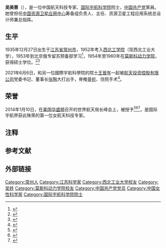 {{Infobox person
| name = 吴美蓉
| native_name = 
| image = 
| image_size = 
| birth_date = {{Birth date and age|1936|1|21}}
| birth_place = {{ROC-1928}}[[江蘇省_(中華民國)|江苏省]][[常州市|常州市]]
| alma_mater = [[国立西北工学院|国立西北工学院]] <br> [[莫斯科动力学院|莫斯科动力学院]]
| death_date = 
| death_place = 
| nationality = {{PRC}}
| occupation = 
| employer = 
| predecessor = 
| spouse = 
| children = 
| parents = 
| awards = {{tsl|fr|Prix von Kármán (astronautique)|冯·卡门奖 (航天奖)|冯·卡门奖}}
| award = 
}}

'''吴美蓉'''（{{bd|1936年|1月21日}}）{{注|阴历1935年12月27日}}，是一位中国航天科技专家、[[国际宇航科学院|国际宇航科学院]]院士，[[中国共产党|中国共产党]]黨員。她曾担任[[中国资源卫星应用中心|中国资源卫星应用中心]]筹备组负责人、主任、资源卫星工程应用系统总设计师兼总指挥。

==生平==
1935年12月27日出生于[[江苏省|江苏省]][[常州市|常州市]]，1952年考入[[西北工学院|西北工学院]]（现西北工业大学），1953年到北京俄专留苏预备部学习<ref>{{Cite web|title=60年教育纪事:中国留学生追忆留苏的燃情岁月(组图)|url=https://learning.sohu.com/20090917/n266786100.shtml|access-date=2021-07-04|date=2009-09-17|work=|publisher=[[新华网|新华网]]|language=zh|via=搜狐教育|archive-date=2021-07-04|archive-url=https://web.archive.org/web/20210704113548/https://learning.sohu.com/20090917/n266786100.shtml|dead-url=no}}</ref>，1954年至1960年在[[莫斯科动力学院|莫斯科动力学院]]，获得硕士学位。<ref>{{Cite web|title=常州籍女科学家摘得国际宇航界"诺贝尔奖"|url=https://js.qq.com/a/20140116/003197.htm|access-date=2021-07-04|date=2014-01-16|work=|publisher=[[现代快报|现代快报]]|language=zh|via=腾讯新闻|archive-date=2021-07-04|archive-url=https://web.archive.org/web/20210704113826/https://js.qq.com/a/20140116/003197.htm|dead-url=no}}</ref><ref>{{Cite web|title=中国航天科技专家吴美蓉获冯·卡门奖|url=http://gfplatform.cnsa.gov.cn/n112/n117/c261028/content.html|access-date=2021-07-04|date=2014-01-13|work=中国国家国防科技工业局|language=zh|archive-date=2021-07-04|archive-url=https://web.archive.org/web/20210704115303/http://gfplatform.cnsa.gov.cn/n112/n117/c261028/content.html|dead-url=no}}</ref>

2021年6月6日，和另一位國際宇航科學院的院士[[王晉年|王晉年]]一起被[[航天投资控股有限公司|航天投资控股有限公司]]党委书记、董事长[[张陶|张陶]]大打出手，脊椎[[骨折|骨折]]、住院手术<ref>{{Cite web |title=航天投资董事长缘何打伤两院士？伤者已住院，警方在调查 |url=https://news.ifeng.com/c/87ZiuzxJoJc |access-date=2021-07-03 |work=中国新闻周刊 |publisher=凤凰网 |archive-date=2021-07-03 |archive-url=https://web.archive.org/web/20210703092008/https://news.ifeng.com/c/87ZiuzxJoJc |dead-url=yes }}</ref>。

==荣誉==
2014年1月10日，在[[美国|美国]][[华盛顿|华盛顿]]召开的世界航天局长峰会上，被授予{{tsl|fr|Prix von Kármán (astronautique)|冯·卡门奖 (航天奖)|冯·卡门奖}}<ref>{{Cite web |url=http://news.0898.net/n/2014/0112/c228872-20365046.html |title=中国女航天专家吴美蓉获国际宇航科学界最高奖 |accessdate=2014-03-19 |archive-date=2014-01-13 |archive-url=https://web.archive.org/web/20140113121403/http://news.0898.net/n/2014/0112/c228872-20365046.html |dead-url=yes }}</ref><ref>{{Cite web |url=http://news.mod.gov.cn/headlines/2014-01/13/content_4484108.htm |title=中国女航天专家吴美蓉获冯·卡门奖 |accessdate=2014-03-19 |archive-date=2016-03-04 |archive-url=https://web.archive.org/web/20160304212502/http://news.mod.gov.cn/headlines/2014-01/13/content_4484108.htm |dead-url=no }}</ref><ref>{{Cite web|title=Mainland scientist wins prestigious space science award|url=https://www.scmp.com/news/china/article/1404618/mainland-scientist-wins-prestigious-space-science-award|access-date=2021-07-03|first=Stephen|last=Chen|date=2014-01-13|work=|publisher=[[南華早報|南華早報]]|location=香港|language=en|archive-date=2021-07-03|archive-url=https://web.archive.org/web/20210703111503/https://www.scmp.com/news/china/article/1404618/mainland-scientist-wins-prestigious-space-science-award|dead-url=no}}</ref>，是国际宇航界获此殊荣的第一位女航天科技专家。
== 注释 ==
{{Notefoot}}

==参考文献==
{{reflist}}

==外部链接==


{{DEFAULTSORT:W吴}}
{{authority control}}
[[Category:常州人|Category:常州人]]
[[Category:江苏科学家|Category:江苏科学家]]
[[Category:西北工业大学校友|Category:西北工业大学校友]]
[[Category:吴姓|Category:吴姓]]
[[Category:莫斯科动力学院校友|Category:莫斯科动力学院校友]]
[[Category:中国共产党党员|Category:中国共产党党员]]
[[Category:中国女性科学家|Category:中国女性科学家]]
[[Category:国际宇航科学院院士|Category:国际宇航科学院院士]]